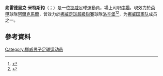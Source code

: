 {{noteTA|G1=football|G2=uefa
|1=zh-hans:米特斯约;zh-hk:米特斯祖;zh-hant:米特斯約;
}}
{{Infobox football biography
|name        = 弗雷德里克·米特斯約<br>''Fredrik Midtsjø''
|image       = Fredrik Midtsjø.JPG
|caption     = 
|fullname    = 
|birth_date  = {{birth date and age|1993|8|11|df=y}}
|birth_place = {{NOR}}[[斯徹達爾|斯徹達爾]]
|height      = 1.76 m
|position    = [[中場|中場]]
|currentclub = [[AZ_(足球會)|阿爾克馬爾]]
|clubnumber  = 6
|youthyears1 = –2007
|youthclubs1 = Stjørdals-Blink
|youthyears2 = 2007–2009
|youthclubs2 = [[洛辛堡足球俱樂部|洛辛堡]]
|years1      = 2010–2017
|clubs1      = [[洛辛堡足球俱樂部|洛辛堡]]
|caps1       = 96
|goals1      = 12
|years2      = 2012
|clubs2      = → [[云希姆足球队|云希姆]]（外租）
|caps2       = 10
|goals2      = 0
|years3      = 2014
|clubs3      = → [[辛尼斯Ulf|辛尼斯]]（外租）
|caps3       = 28
|goals3      = 5
|years4      = 2017–
|clubs4      = [[AZ_(足球會)|阿爾克馬爾]]
|caps4       = 116
|goals4      = 5
|years5      = 2017–
|clubs5      = 阿尔克马尔预备队
|caps5       = 1
|goals5      = 0
| nationalyears1 = 2016– 
| nationalteam1 = [[挪威國家足球隊|挪威]] 
| nationalcaps1 = 11
| nationalgoals1 = 0
|club-update = 2021年5月17日
| ntupdate = 2021年6月6日
}}

'''弗雷德里克·米特斯約'''（{{lang-no|Fredrik Midtsjø}}；{{bd|1993年|8月11日}}）是一位[[挪威|挪威]]足球運動員，場上司职[[中場|中場]]，現效力於[[荷甲|荷甲]]球隊[[AZ_(足球會)|阿爾克馬爾]]，曾效力於[[挪威足球超級聯賽|挪威足球超級聯賽]]球隊[[洛辛堡足球俱樂部|洛辛堡]]<ref>{{soccerway|fredrik-midtsjo/135714}}</ref><ref>{{UEFA player|250014318}}</ref>，为[[挪威國家足球隊|挪威国家队]]成员之一。

==參考資料==
{{Reflist}}

{{AZ阿爾克馬爾球員名單}}

{{DEFAULTSORT: Midtsjø, Fredrik}}

[[Category:挪威男子足球运动员|Category:挪威男子足球运动员]]